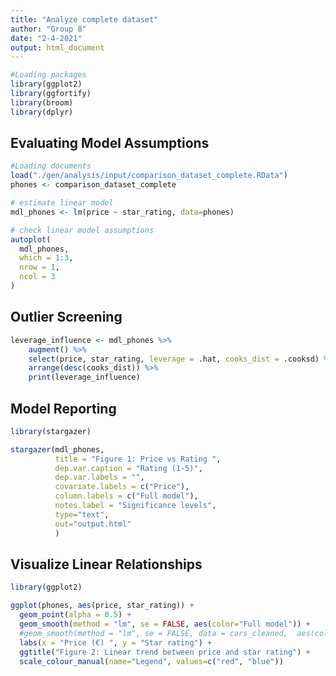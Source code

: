 ```yaml
---
title: "Analyze complete dataset"
author: "Group 8"
date: "2-4-2021"
output: html_document
---
```


```r
#Loading packages 
library(ggplot2)
library(ggfortify)
library(broom)
library(dplyr)
```

## Evaluating Model Assumptions
```r
#Loading documents
load("./gen/analysis/input/comparison_dataset_complete.RData") 
phones <- comparison_dataset_complete

# estimate linear model
mdl_phones <- lm(price ~ star_rating, data=phones)

# check linear model assumptions
autoplot(
  mdl_phones,
  which = 1:3,
  nrow = 1,
  ncol = 3
)
```

## Outlier Screening 
```r
leverage_influence <- mdl_phones %>%
    augment() %>%
    select(price, star_rating, leverage = .hat, cooks_dist = .cooksd) %>%
    arrange(desc(cooks_dist)) %>% 
    print(leverage_influence)
```

## Model Reporting 
```r
library(stargazer)

stargazer(mdl_phones,
          title = "Figure 1: Price vs Rating ",
          dep.var.caption = "Rating (1-5)",  
          dep.var.labels = "",  
          covariate.labels = c("Price"),  
          column.labels = c("Full model"),
          notes.label = "Significance levels",  
          type="text",
          out="output.html"  
          )
```

## Visualize Linear Relationships
```r
library(ggplot2)

ggplot(phones, aes(price, star_rating)) +
  geom_point(alpha = 0.5) +  
  geom_smooth(method = "lm", se = FALSE, aes(color="Full model")) +
  #geom_smooth(method = "lm", se = FALSE, data = cars_cleaned,  aes(color="Outlier excluded"))  +
  labs(x = "Price (€) ", y = "Star rating") +  
  ggtitle("Figure 2: Linear trend between price and star rating") +
  scale_colour_manual(name="Legend", values=c("red", "blue"))
```